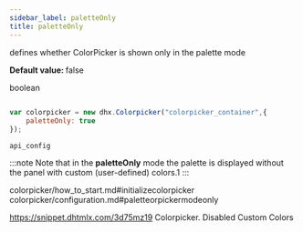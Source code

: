 ```yaml
---
sidebar_label: paletteOnly
title: paletteOnly
---
```



          


<Short>
 
defines whether ColorPicker is shown only in the palette mode



</Short>


<strong>Default value: </strong> 
false



<Type>
 boolean


</Type>


~~~js
 
var colorpicker = new dhx.Colorpicker("colorpicker_container",{
	paletteOnly: true
});


~~~
	api_config

<Descr>
 
:::note
Note that in the <strong>paletteOnly</strong> mode the palette is displayed without the panel with custom (user-defined) colors.1
:::


</Descr>


 colorpicker/how_to_start.md#initializecolorpicker
colorpicker/configuration.md#paletteorpickermodeonly

 https://snippet.dhtmlx.com/3d75mz19	Colorpicker. Disabled Custom Colors
